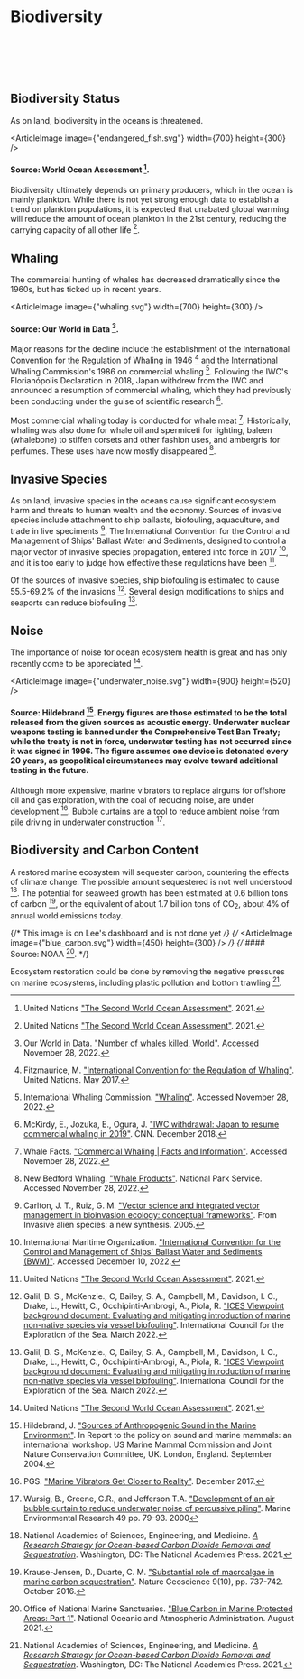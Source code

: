 



# Biodiversity

<br></br><br></br>

<MarinePreserveSolution />

## Biodiversity Status

As on land, biodiversity in the oceans is threatened.

<ArticleImage image={"endangered_fish.svg"} width={700} height={300} />
#### Source: World Ocean Assessment [^{ 3 }].

Biodiversity ultimately depends on primary producers, which in the ocean is mainly plankton. While there is not yet strong enough data to establish a trend on plankton populations, it is expected that unabated global warming will reduce the amount of ocean plankton in the 21st century, reducing the carrying capacity of all other life [^{ 3 }].

## Whaling

The commercial hunting of whales has decreased dramatically since the 1960s, but has ticked up in recent years.

<ArticleImage image={"whaling.svg"} width={700} height={300} />
#### Source: Our World in Data [^5].

Major reasons for the decline include the establishment of the International Convention for the Regulation of Whaling in 1946 [^6] and the International Whaling Commission's 1986 on commercial whaling [^7]. Following the IWC's Florianópolis Declaration in 2018, Japan withdrew from the IWC and announced a resumption of commercial whaling, which they had previously been conducting under the guise of scientific research [^8].

Most commercial whaling today is conducted for whale meat [^9]. Historically, whaling was also done for whale oil and spermiceti for lighting, baleen (whalebone) to stiffen corsets and other fashion uses, and ambergris for perfumes. These uses have now mostly disappeared [^10].

<WhaleWatching />

## Invasive Species

As on land, invasive species in the oceans cause significant ecosystem harm and threats to human wealth and the economy. Sources of invasive species include attachment to ship ballasts, biofouling, aquaculture, and trade in live speciments [^is1]. The International Convention for the Control and Management of Ships' Ballast Water and Sediments, designed to control a major vector of invasive species propagation, entered into force in 2017 [^is2], and it is too early to judge how effective these regulations have been [^{ 3 }].

Of the sources of invasive species, ship biofouling is estimated to cause 55.5-69.2% of the invasions [^is3]. Several design modifications to ships and seaports can reduce biofouling [^is3].

## Noise

The importance of noise for ocean ecosystem health is great and has only recently come to be appreciated [^{ 3 }].

<ArticleImage image={"underwater_noise.svg"} width={900} height={520} />
#### Source: Hildebrand [^h]. Energy figures are those estimated to be the total released from the given sources as acoustic energy. Underwater nuclear weapons testing is banned under the Comprehensive Test Ban Treaty; while the treaty is not in force, underwater testing has not occurred since it was signed in 1996. The figure assumes one device is detonated every 20 years, as geopolitical circumstances may evolve toward additional testing in the future.

<ShippingNoiseSolution />

Although more expensive, marine vibrators to replace airguns for offshore oil and gas exploration, with the coal of reducing noise, are under development [^n1]. Bubble curtains are a tool to reduce ambient noise from pile driving in underwater construction [^n2].

## Biodiversity and Carbon Content
A restored marine ecosystem will sequester carbon, countering the effects of climate change. The possible amount sequestered is not well understood [^{ 2 }]. The potential for seaweed growth has been estimated at 0.6 billion tons of carbon [^{ 1 }], or the equivalent of about 1.7 billion tons of CO<sub>2</sub>, about 4% of annual world emissions today.

{/* This image is on Lee's dashboard and is not done yet */}
{/* <ArticleImage image={"blue_carbon.svg"} width={450} height={300} /> */}
{/* #### Source: NOAA [^4]. */}

Ecosystem restoration could be done by removing the negative pressures on marine ecosystems, including plastic pollution and bottom trawling [^{ 2 }].

[^n1]: PGS. ["Marine Vibrators Get Closer to Reality"](https://www.pgs.com/company/resources/feature-stories/marine-vibrators/). December 2017.

[^n2]: Wursig, B., Greene, C.R., and Jefferson T.A. ["Development of an air bubble curtain to reduce underwater noise of percussive piling"](https://www.frogenvironmental.co.uk/research-paper/using-bubble-curtains-to-reduce-underwater-noise-of-piling/). Marine Environmental Research 49 pp. 79-93. 2000

[^is1]: Carlton, J. T., Ruiz, G. M. ["Vector science and integrated vector management in bioinvasion ecology: conceptual frameworks"](https://www.cabdirect.org/cabdirect/abstract/20053159004). From Invasive alien species: a new synthesis. 2005.

[^is2]: International Maritime Organization. ["International Convention for the Control and Management of Ships' Ballast Water and Sediments (BWM)"](https://www.imo.org/en/About/Conventions/Pages/International-Convention-for-the-Control-and-Management-of-Ships%27-Ballast-Water-and-Sediments-(BWM).aspx). Accessed December 10, 2022.

[^is3]: Galil, B. S., McKenzie., C, Bailey, S. A., Campbell, M., Davidson, I. C., Drake, L., Hewitt, C., Occhipinti-Ambrogi, A., Piola, R. ["ICES Viewpoint background document: Evaluating and mitigating introduction of marine non-native species via vessel biofouling"](https://ices-library.figshare.com/articles/report/ICES_Viewpoint_background_document_Evaluating_and_mitigating_introduction_of_marine_non-native_species_via_vessel_biofouling/19255502). International Council for the Exploration of the Sea. March 2022.

[^{ 1 }]: Krause-Jensen, D., Duarte, C. M. ["Substantial role of macroalgae in marine carbon sequestration"](https://www.nature.com/articles/ngeo2790). Nature Geoscience 9(10), pp. 737-742. October 2016.

[^{ 2 }]: National Academies of Sciences, Engineering, and Medicine. [*A Research Strategy for Ocean-based Carbon Dioxide Removal and Sequestration*](https://www.nap.edu/catalog/26278/a-research-strategy-for-ocean-based-carbon-dioxide-removal-and-sequestration). Washington, DC: The National Academies Press. 2021.

[^{ 3 }]: United Nations ["The Second World Ocean Assessment"](https://www.un.org/regularprocess/woa2launch). 2021.

[^4]: Office of National Marine Sanctuaries. ["Blue Carbon in Marine Protected Areas: Part 1"](https://farallones.org/climate/blue-carbon). National Oceanic and Atmospheric Administration. August 2021.

[^5]: Our World in Data. ["Number of whales killed, World"](https://ourworldindata.org/grapher/whale-catch). Accessed November 28, 2022.

[^6]: Fitzmaurice, M. ["International Convention for the Regulation of Whaling"](https://legal.un.org/avl/ha/icrw/icrw.html). United Nations. May 2017.

[^7]: International Whaling Commission. ["Whaling"](https://iwc.int/management-and-conservation/whaling). Accessed November 28, 2022.

[^8]: McKirdy, E., Jozuka, E., Ogura, J. ["IWC withdrawal: Japan to resume commercial whaling in 2019"](https://www.cnn.com/2018/12/25/asia/japan-withdrawal-international-whaling-commission-intl/index.html). CNN. December 2018.

[^9]: Whale Facts. ["Commercial Whaling | Facts and Information"](https://www.whalefacts.org/commercial-whaling/). Accessed November 28, 2022.

[^10]: New Bedford Whaling. ["Whale Products"](https://www.nps.gov/nebe/learn/historyculture/whaleproducts.htm). National Park Service. Accessed November 28, 2022.

[^h]: Hildebrand, J. ["Sources of Anthropogenic Sound in the Marine Environment"](https://www.mmc.gov/wp-content/uploads/hildebrand.pdf). In Report to the policy on sound and marine mammals: an international workshop. US Marine Mammal Commission and Joint Nature Conservation Committee, UK. London, England. September 2004.

